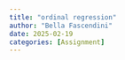 ```yaml
---
title: "ordinal regression"
author: "Bella Fascendini"
date: 2025-02-19
categories: [Assignment]
---
```



